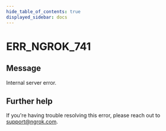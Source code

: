 ```yaml
---
hide_table_of_contents: true
displayed_sidebar: docs
---
```



# ERR_NGROK_741

## Message

Internal server error.

<ErrorDetails error="err_ngrok_741" />

## Further help

If you're having trouble resolving this error, please reach out to [support@ngrok.com](mailto:support@ngrok.com?subject=Help%20with%20ERR_NGROK_741).
